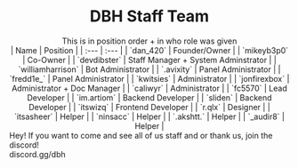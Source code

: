 
<h1 align="center"> DBH Staff Team </h1>
<div align="center"> This is in position order + in who role was given </div>

<div align="center">
| Name | Position |
| :--- | :--- | 
| `dan_420` | Founder/Owner |
| `mikeyb3p0` | Co-Owner | 
| `devdibster` | Staff Manager + System Adminstrator | 
| `williamharrison` | Bot Administrator | 
| `.avixity` | Panel Administrator | 
| `fredd1e_` | Panel Administrator | 
| `kwitsies` | Administrator | 
| `jonfirexbox` | Administrator + Doc Manager | 
| `caliwyr` | Administrator | 
| `fc5570` | Lead Developer | 
| `im.artiom` | Backend Developer | 
| `sliden` | Backend Developer | 
| `itswizq` | Frontend Developer | 
| `r.qlx` | Designer | 
| `itsasheer` | Helper | 
| `ninsacc` | Helper | 
| `.akshtt.` | Helper | 
| `_audir8` | Helper |
</div>

<DiscordMessages>
  <DiscordMessage 
author="Jonfirexbox"
avatar="https://avatars.githubusercontent.com/u/66625200?v=4"
roleColor='#f9d61b'
roleName='Administrator'
roleIcon="https://cdn.discordapp.com/role-icons/898041747219828796/795d9698b91d759e68842ac64aaebe7a.png"
	>Hey! If you want to come and see all of us staff and or thank us, join the discord! <br />
discord.gg/dbh
							<DiscordAttachments slot="attachments">
								<DiscordInvite
									name="DanBot Hosting Community | DBH"
									icon="https://cdn.discordapp.com/icons/639477525927690240/a_49d7c78e2c9cf025e1089fac1542ea94.gif"
									url="https://discord.gg/dbh"
									online={1305}
									members={7271}
								>    </DiscordInvite>
  </DiscordMessage>
</DiscordMessages>
